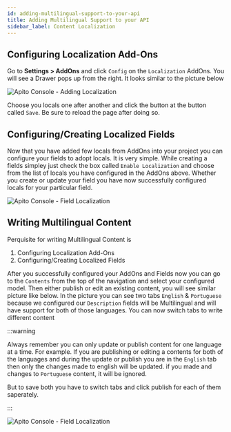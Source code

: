 ```yaml
---
id: adding-multilingual-support-to-your-api
title: Adding Multilingual Support to your API
sidebar_label: Content Localization
---
```


## Configuring Localization Add-Ons

Go to **Settings > AddOns** and click `Config` on the `Localization` AddOns. You will see a Drawer pops up from the right. It looks similar to the picture below

![Apito Console - Adding Localization](https://cdn.apito.io/media/apito_documentation/8IMHNUYSH3_Apito_Console___Localization.png)

Choose you locals one after another and click the button at the button called `Save`. Be sure to reload the page after doing so.

## Configuring/Creating Localized Fields

Now that you have added few locals from AddOns into your project you can configure your fields to adopt locals. It is very simple. While creating a fields simpley just check the box
called `Enable Localization` and choose from the list of locals you have configured in the AddOns above. Whether you create or update your field you have now successfully configured
locals for your particular field.

![Apito Console - Field Localization](https://cdn.apito.io/media/apito_documentation/UGJTIDZ9TD_Apito_Console___Localizing_Fields.png)

## Writing Multilingual Content
Perquisite for writing Multilingual Content is
1. Configuring Localization Add-Ons
2. Configuring/Creating Localized Fields

After you successfully configured your AddOns and Fields now you can go to the `Contents` from the top of the navigation and select your configured model. Then either publish or edit an
existing content, you will see similar picture like below. In the picture you can see two tabs `English` & `Portuguese` because we configured our `Description` fields will be Multilingual
and will have support for both of those languages. You can now switch tabs to write different content

:::warning

Always remember you can only update or publish content for one language at a time. For example. If you are publishing or editing a contents for both of the languages and during the
update or publish you are in the `English` tab then only the changes made to english will be updated. if you made and changes to `Portuguese` content, it will be ignored.

But to save both you have to switch tabs and click publish for each of them saperately.

:::

![Apito Console - Field Localization](https://cdn.apito.io/media/apito_documentation/0N274MDVYE_Multilingual_Content_Edit.png)

